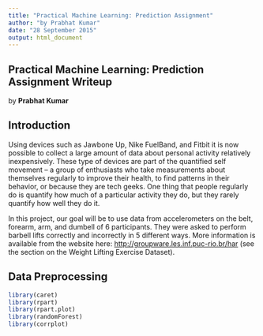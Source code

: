 ```yaml
---
title: "Practical Machine Learning: Prediction Assignment"
author: "by Prabhat Kumar"
date: "28 September 2015"
output: html_document
---
```


## Practical Machine Learning: Prediction Assignment Writeup
by **Prabhat Kumar**

## Introduction
Using devices such as Jawbone Up, Nike FuelBand, and Fitbit it is now possible to collect a large amount of data about personal activity relatively inexpensively. These type of devices are part of the quantified self movement – a group of enthusiasts who take measurements about themselves regularly to improve their health, to find patterns in their behavior, or because they are tech geeks. One thing that people regularly do is quantify how much of a particular activity they do, but they rarely quantify how well they do it.

In this project, our goal will be to use data from accelerometers on the belt, forearm, arm, and dumbell of 6 participants. They were asked to perform barbell lifts correctly and incorrectly in 5 different ways. More information is available from the website here: [http://groupware.les.inf.puc-rio.br/har](http://groupware.les.inf.puc-rio.br/har) (see the section on the Weight Lifting Exercise Dataset).

## Data Preprocessing
```r
library(caret)
library(rpart)
library(rpart.plot)
library(randomForest)
library(corrplot)
```
